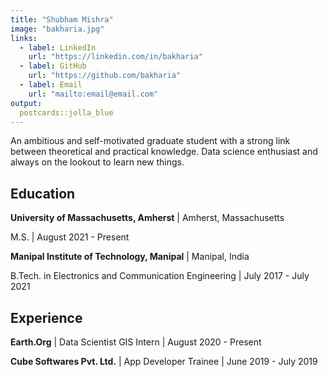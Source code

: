 ```yaml
---
title: "Shubham Mishra"
image: "bakharia.jpg"
links:
  - label: LinkedIn
    url: "https://linkedin.com/in/bakharia"
  - label: GitHub
    url: "https://github.com/bakharia"
  - label: Email
    url: "mailto:email@email.com"
output:
  postcards::jolla_blue
---
```

 
An ambitious and self-motivated graduate student with a strong link between theoretical and practical knowledge. Data science enthusiast and always
on the lookout to learn new things.

## Education

**University of Massachusetts, Amherst** | Amherst, Massachusetts

M.S. | August 2021 - Present

**Manipal Institute of Technology, Manipal** | Manipal, India

B.Tech. in Electronics and Communication Engineering | July 2017 - July 2021

## Experience

**Earth.Org** | Data Scientist GIS Intern | August 2020 - Present

**Cube Softwares Pvt. Ltd.** | App Developer Trainee | June 2019 - July 2019